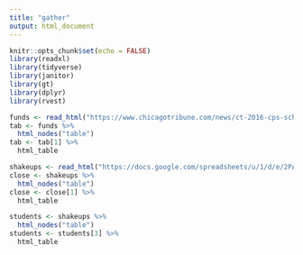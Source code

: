 ```yaml
---
title: "gather"
output: html_document
---
```


```r
knitr::opts_chunk$set(echo = FALSE)
library(readxl)
library(tidyverse)
library(janitor)  
library(gt)
library(dplyr)
library(rvest)
```

```r
funds <- read_html("https://www.chicagotribune.com/news/ct-2016-cps-school-budget-cuts-table-htmlstory.html")
tab <- funds %>% 
  html_nodes("table")
tab <- tab[1] %>% 
  html_table

shakeups <- read_html("https://docs.google.com/spreadsheets/u/1/d/e/2PACX-1vRmKox-lDNqhtUNL4WLl8x6DljIi3b0k1pYEmD7adfCwX-rGYyFw0XIjxNWkOfL6og3CHfUEHPMwv6k/pubhtml?urp=gmail_link#")
close <- shakeups %>% 
  html_nodes("table")
close <- close[1] %>% 
  html_table

students <- shakeups %>% 
  html_nodes("table")
students <- students[3] %>% 
  html_table
```